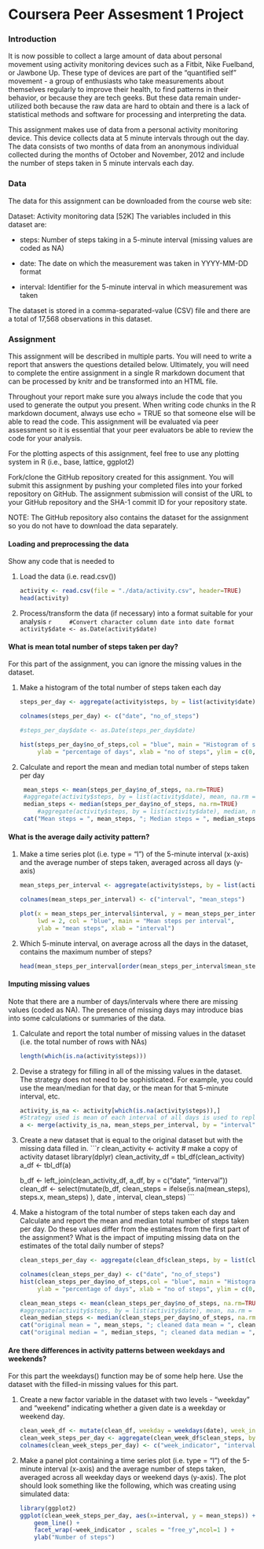 # Coursera Peer Assesment 1 Project


### Introduction

It is now possible to collect a large amount of data about personal movement using activity monitoring devices such as a Fitbit, Nike Fuelband, or Jawbone Up. These type of devices are part of the "quantified self" movement - a group of enthusiasts who take measurements about themselves regularly to improve their health, to find patterns in their behavior, or because they are tech geeks. But these data remain under-utilized both because the raw data are hard to obtain and there is a lack of statistical methods and software for processing and interpreting the data.

This assignment makes use of data from a personal activity monitoring device. This device collects data at 5 minute intervals through out the day. The data consists of two months of data from an anonymous individual collected during the months of October and November, 2012 and include the number of steps taken in 5 minute intervals each day.

### Data

The data for this assignment can be downloaded from the course web site:

Dataset: Activity monitoring data [52K]
The variables included in this dataset are:

- steps: Number of steps taking in a 5-minute interval (missing values are coded as NA)

- date: The date on which the measurement was taken in YYYY-MM-DD format

- interval: Identifier for the 5-minute interval in which measurement was taken

The dataset is stored in a comma-separated-value (CSV) file and there are a total of 17,568 observations in this dataset.

### Assignment

This assignment will be described in multiple parts. You will need to write a report that answers the questions detailed below. Ultimately, you will need to complete the entire assignment in a single R markdown document that can be processed by knitr and be transformed into an HTML file.

Throughout your report make sure you always include the code that you used to generate the output you present. When writing code chunks in the R markdown document, always use echo = TRUE so that someone else will be able to read the code. This assignment will be evaluated via peer assessment so it is essential that your peer evaluators be able to review the code for your analysis.

For the plotting aspects of this assignment, feel free to use any plotting system in R (i.e., base, lattice, ggplot2)

Fork/clone the GitHub repository created for this assignment. You will submit this assignment by pushing your completed files into your forked repository on GitHub. The assignment submission will consist of the URL to your GitHub repository and the SHA-1 commit ID for your repository state.

NOTE: The GitHub repository also contains the dataset for the assignment so you do not have to download the data separately.

#### Loading and preprocessing the data

Show any code that is needed to

1. Load the data (i.e. read.csv())

    ```r
    activity <- read.csv(file = "./data/activity.csv", header=TRUE)
    head(activity)
    ```


2. Process/transform the data (if necessary) into a format suitable for your analysis
    ```r
    #Convert character column date into date format
    activity$date <- as.Date(activity$date)
    ```


#### What is mean total number of steps taken per day?

For this part of the assignment, you can ignore the missing values in the dataset.

1. Make a histogram of the total number of steps taken each day 

    ```r
    steps_per_day <- aggregate(activity$steps, by = list(activity$date), sum, na.rm = TRUE)
    
    colnames(steps_per_day) <- c("date", "no_of_steps")
    
    #steps_per_day$date <- as.Date(steps_per_day$date)
    
    hist(steps_per_day$no_of_steps,col = "blue", main = "Histogram of sum of steps per day",
         ylab = "percentage of days", xlab = "no of steps", ylim = c(0,30))
    
    ```


2. Calculate and report the mean and median total number of steps taken per day
   
   ```r
    mean_steps <- mean(steps_per_day$no_of_steps, na.rm=TRUE)
    #aggregate(activity$steps, by = list(activity$date), mean, na.rm = TRUE)
    median_steps <- median(steps_per_day$no_of_steps, na.rm=TRUE)
        #aggregate(activity$steps, by = list(activity$date), median, na.rm = TRUE)
    cat("Mean steps = ", mean_steps, "; Median steps = ", median_steps)
    
    ```


#### What is the average daily activity pattern?

1. Make a time series plot (i.e. type = "l") of the 5-minute interval (x-axis) and the average number of steps taken, averaged across all days (y-axis)  

    ```r
    mean_steps_per_interval <- aggregate(activity$steps, by = list(activity$interval), mean, na.rm = TRUE)
    
    colnames(mean_steps_per_interval) <- c("interval", "mean_steps")
    
    plot(x = mean_steps_per_interval$interval, y = mean_steps_per_interval$mean_steps, type = "l", 
         lwd = 2, col = "blue", main = "Mean steps per interval",
         ylab = "mean steps", xlab = "interval")
    ```


2. Which 5-minute interval, on average across all the days in the dataset, contains the maximum number of steps?  
    
    ```r
    head(mean_steps_per_interval[order(mean_steps_per_interval$mean_steps, decreasing = TRUE),],1)
    ```

#### Imputing missing values

Note that there are a number of days/intervals where there are missing values (coded as NA). The presence of missing days may introduce bias into some calculations or summaries of the data.

1. Calculate and report the total number of missing values in the dataset (i.e. the total number of rows with NAs)
    
    ```r
    length(which(is.na(activity$steps)))
    
    ```

2. Devise a strategy for filling in all of the missing values in the dataset. The strategy does not need to be sophisticated. For example, you could use the mean/median for that day, or the mean for that 5-minute interval, etc.

    ```r
    activity_is_na <- activity[which(is.na(activity$steps)),]
    #Strategy used is mean of each interval of all days is used to replace NA's
    a <- merge(activity_is_na, mean_steps_per_interval, by = "interval")
    ```


3. Create a new dataset that is equal to the original dataset but with the missing data filled in.
    ```r
    clean_activity <- activity # make a copy of activity dataset
    library(dplyr)
    clean_activity_df = tbl_df(clean_activity)
    a_df <- tbl_df(a)
    
    b_df <- left_join(clean_activity_df, a_df, by = c("date", "interval"))
    clean_df <- select(mutate(b_df, clean_steps = ifelse(is.na(mean_steps), steps.x, mean_steps) ), date , interval,             clean_steps) 
    ```


4. Make a histogram of the total number of steps taken each day and Calculate and report the mean and median total number of steps taken per day. Do these values differ from the estimates from the first part of the assignment? What is the impact of imputing missing data on the estimates of the total daily number of steps?

    ```r
    clean_steps_per_day <- aggregate(clean_df$clean_steps, by = list(clean_df$date), sum, na.rm = TRUE)
    
    colnames(clean_steps_per_day) <- c("date", "no_of_steps")
    hist(clean_steps_per_day$no_of_steps,col = "blue", main = "Histogram of sum of steps per day (cleaned)",
         ylab = "percentage of days", xlab = "no of steps", ylim = c(0,40))
    
    clean_mean_steps <- mean(clean_steps_per_day$no_of_steps, na.rm=TRUE)
    #aggregate(activity$steps, by = list(activity$date), mean, na.rm = TRUE)
    clean_median_steps <- median(clean_steps_per_day$no_of_steps, na.rm=TRUE)
    cat("original mean = ", mean_steps, "; cleaned data mean = ", clean_mean_steps )
    cat("original median = ", median_steps, "; cleaned data median = ", clean_median_steps )
    ```

#### Are there differences in activity patterns between weekdays and weekends?

For this part the weekdays() function may be of some help here. Use the dataset with the filled-in missing values for this part.

1. Create a new factor variable in the dataset with two levels - "weekday" and "weekend" indicating whether a given date is a weekday or weekend day.

    ```r
    clean_week_df <- mutate(clean_df, weekday = weekdays(date), week_indicator = ifelse(weekdays(date) %in% "Sunday", "weekend", "weekday"))
    clean_week_steps_per_day <- aggregate(clean_week_df$clean_steps, by = list(clean_week_df$week_indicator, clean_week_df$interval), mean, na.rm = TRUE)
    colnames(clean_week_steps_per_day) <- c("week_indicator", "interval", "mean_steps")
    
    ```

2. Make a panel plot containing a time series plot (i.e. type = "l") of the 5-minute interval (x-axis) and the average number of steps taken, averaged across all weekday days or weekend days (y-axis). The plot should look something like the following, which was creating using simulated data:

    ```r
    library(ggplot2)
    ggplot(clean_week_steps_per_day, aes(x=interval, y = mean_steps)) + 
        geom_line() + 
        facet_wrap(~week_indicator , scales = "free_y",ncol=1 ) +
        ylab("Number of steps")
    
    ```
